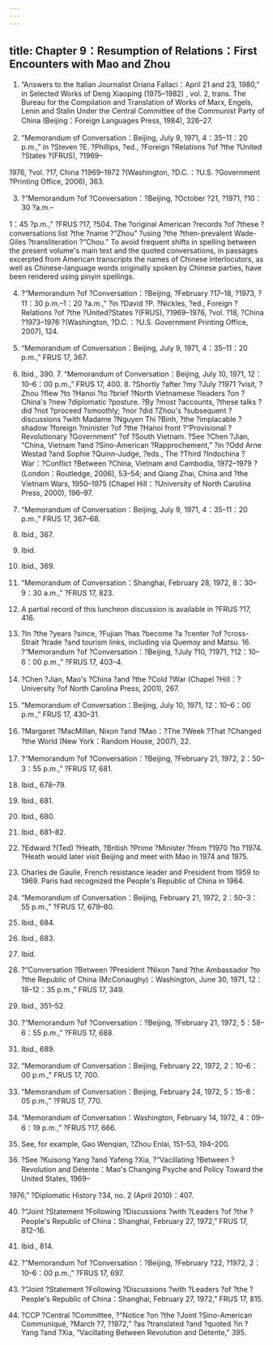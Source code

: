 ```yaml
---
---
---
```

title: Chapter 9：Resumption of Relations：First Encounters with Mao and Zhou
---



1. “Answers to the Italian Journalist Oriana Fallaci：April 21 and 23, 1980,” in Selected Works of Deng Xiaoping (1975–1982) , vol. 2, trans. The Bureau for the Compilation and Translation of Works of Marx, Engels, Lenin and Stalin Under the Central Committee of the Communist Party of China (Beijing：Foreign Languages Press, 1984), 326–27.

2. “Memorandum of Conversation：Beijing, July 9, 1971, 4：35–11：20 p.m.,” in ?Steven ?E. ?Phillips, ?ed., ?Foreign ?Relations ?of ?the ?United ?States ?(FRUS), ?1969–

1976, ?vol. ?17, China ?1969–1972 ?(Washington, ?D.C.：?U.S. ?Government ?Printing Office, 2006), 363.

3. ?“Memorandum ?of ?Conversation：?Beijing, ?October ?21, ?1971, ?10：30 ?a.m.–

1：45 ?p.m.,” ?FRUS ?17, ?504. The ?original American ?records ?of ?these ?conversations list ?the ?name ?“Zhou” ?using ?the ?then-prevalent Wade-Giles ?transliteration ?“Chou.” To avoid frequent shifts in spelling between the present volume's main text and the quoted conversations, in passages excerpted from American transcripts the names of Chinese interlocutors, as well as Chinese-language words originally spoken by Chinese parties, have been rendered using pinyin spellings.

4. ?“Memorandum ?of ?Conversation：?Beijing, ?February ?17–18, ?1973, ?11：30 p.m.–1：20 ?a.m.,” ?in ?David ?P. ?Nickles, ?ed., Foreign ?Relations ?of ?the ?United?States ?(FRUS), ?1969–1976, ?vol. ?18, ?China ?1973–1976 ?(Washington, ?D.C.：?U.S. Government Printing Office, 2007), 124.

5. “Memorandum of Conversation：Beijing, July 9, 1971, 4：35–11：20 p.m.,” FRUS 17, 367.

6. Ibid., 390. 7. “Memorandum of Conversation：Beijing, July 10, 1971, 12：10–6：00 p.m.,” FRUS 17, 400. 8. ?Shortly ?after ?my ?July ?1971 ?visit, ?Zhou ?flew ?to ?Hanoi ?to ?brief ?North Vietnamese ?leaders ?on ?China's ?new ?diplomatic ?posture. ?By ?most ?accounts, ?these talks ?did ?not ?proceed ?smoothly; ?nor ?did ?Zhou's ?subsequent ?discussions ?with Madame ?Nguyen Thi ?Binh, ?the ?implacable ?shadow ?foreign ?minister ?of ?the ?Hanoi front ?“Provisional ?Revolutionary ?Government” ?of ?South Vietnam. ?See ?Chen ?Jian, “China, Vietnam ?and ?Sino-American ?Rapprochement,” ?in ?Odd Arne Westad ?and Sophie ?Quinn-Judge, ?eds., The ?Third ?Indochina ?War：?Conflict ?Between ?China, Vietnam and Cambodia, 1972–1979 ?(London：Routledge, 2006), 53–54; and Qiang Zhai, China and ?the Vietnam Wars, 1950–1975 (Chapel Hill：?University of North Carolina Press, 2000), 196–97.

9. “Memorandum of Conversation：Beijing, July 9, 1971, 4：35–11：20 p.m.,” FRUS 17, 367–68.

10. Ibid., 367.

11. Ibid.

12. Ibid., 369.

13. “Memorandum of Conversation：Shanghai, February 28, 1972, 8：30–9：30 a.m.,” ?FRUS 17, 823.

14. A partial record of this luncheon discussion is available in ?FRUS ?17, 416.

15. ?In ?the ?years ?since, ?Fujian ?has ?become ?a ?center ?of ?cross-Strait ?trade ?and tourism links, including via Quemoy and Matsu. 16. ?“Memorandum ?of ?Conversation：?Beijing, ?July ?10, ?1971, ?12：10–6：00 p.m.,” ?FRUS 17, 403–4.

17. ?Chen ?Jian, Mao's ?China ?and ?the ?Cold ?War (Chapel ?Hill：?University ?of North Carolina Press, 2001), 267.

18. “Memorandum of Conversation：Beijing, July 10, 1971, 12：10–6：00 p.m.,” FRUS 17, 430–31.

19. ?Margaret ?MacMillan, Nixon ?and ?Mao：?The ?Week ?That ?Changed ?the World (New York：Random House, 2007), 22.

20. ?“Memorandum ?of ?Conversation：?Beijing, ?February 21, 1972, 2：50–3：55 p.m.,” ?FRUS 17, 681.

21. Ibid., 678–79.

22. Ibid., 681.

23. Ibid., 680.

24. Ibid., 681–82.

25. ?Edward ?(Ted) ?Heath, ?British ?Prime ?Minister ?from ?1970 ?to ?1974. ?Heath would later visit Beijing and meet with Mao in 1974 and 1975.

26. Charles de Gaulle, French resistance leader and President from 1959 to 1969. Paris had recognized the People's Republic of China in 1964.

27. “Memorandum of Conversation：Beijing, February 21, 1972, 2：50–3：55 p.m.,” ?FRUS 17, 679–80.

28. Ibid., 684.

29. Ibid., 683.

30. Ibid.

31. ?“Conversation ?Between ?President ?Nixon ?and ?the Ambassador ?to ?the Republic of China (McConaughy)：Washington, June 30, 1971, 12：18–12：35 p.m.,” FRUS 17, 349.

32. Ibid., 351–52.

33. ?“Memorandum ?of ?Conversation：?Beijing, ?February 21, 1972, 5：58–6：55 p.m.,” ?FRUS 17, 688.

34. Ibid., 689.

35. “Memorandum of Conversation：Beijing, February 22, 1972, 2：10–6：00 p.m.,” FRUS 17, 700.

36. “Memorandum of Conversation：Beijing, February 24, 1972, 5：15–8：05 p.m.,” ?FRUS 17, 770.

37. “Memorandum of Conversation：Washington, February 14, 1972, 4：09–6：19 p.m.,” ?FRUS ?17, 666.

38. See, for example, Gao Wenqian, ?Zhou Enlai, 151–53, 194–200.

39. ?See ?Kuisong Yang ?and Yafeng ?Xia, ?“Vacillating ?Between ?Revolution and Détente：Mao's Changing Psyche and Policy Toward the United States, 1969–

1976,” ?Diplomatic History ?34, no. 2 (April 2010)：407.

40. ?“Joint ?Statement ?Following ?Discussions ?with ?Leaders ?of ?the ?People's Republic of China：Shanghai, February 27, 1972,” FRUS 17, 812–16.

41. Ibid., 814.

42. ?“Memorandum ?of ?Conversation：?Beijing, ?February ?22, ?1972, 2：10–6：00 p.m.,” ?FRUS 17, 697.

43. ?“Joint ?Statement ?Following ?Discussions ?with ?Leaders ?of ?the ?People's Republic of China：Shanghai, February 27, 1972,” FRUS 17, 815.

44. ?CCP ?Central ?Committee, ?“Notice ?on ?the ?Joint ?Sino-American Communiqué, ?March ?7, ?1972,” ?as ?translated ?and ?quoted ?in ?Yang ?and ?Xia, “Vacillating Between Revolution and Détente,” 395.